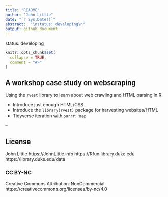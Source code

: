 ```yaml
---
title: "README"
author: "John Little"
date: "`r Sys.Date()`"
abstract:  "\nstatus: developing\n"
output: github_document
---
```


<!-- README.md is generated from README.Rmd. Please edit that file -->

status: developing  

```r
knitr::opts_chunk$set(
  collapse = TRUE,
  comment = "#>"
)
```

## A workshop case study on webscraping

<!-- badges: start -->
<!-- badges: end -->

Using the `rvest` library to learn about web crawling and HTML parsing in R.

- Introduce just enough HTML/CSS
- Introduce the `library(rvest)` package for harvesting websites/HTML
- Tidyverse iteration with `purrr::map`

--


## License
John Little
https://JohnLittle.info
https://Rfun.library.duke.edu
https://library.duke.edu/data

### CC BY-NC
Creative Commons Attribution-NonCommercial
https://creativecommons.org/licenses/by-nc/4.0